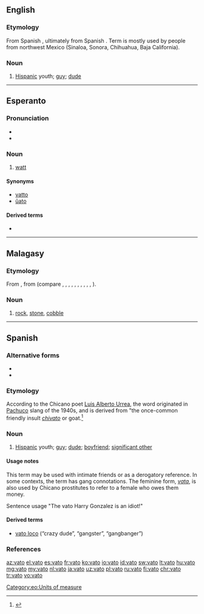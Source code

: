 ==English==

===Etymology===
From Spanish {{l|es|vato}}, ultimately from Spanish {{l|es|chivato}}. Term is mostly used by people from northwest Mexico (Sinaloa, Sonora, Chihuahua, Baja California).

===Noun===
{{en-noun}}

# {{lb|en|Chicano|slang}} [[Hispanic]] youth; [[guy]]; [[dude]]

----

==Esperanto==
{{wikipedia|lang=eo}}

===Pronunciation===
* {{IPA|/ˈvato/|lang=eo}}
* {{hyphenation|va|to|lang=eo}}

===Noun===
{{eo-head}}

# [[watt]]

====Synonyms====
* [[vatto]]
* [[ŭato]]

====Derived terms====
* {{l|eo|kilovato}}

[[Category:eo:Units of measure]]

----

==Malagasy==

===Etymology===
From {{etyl|poz-pro|mg}}, from {{etyl|map-pro|mg}} (compare {{cog|ceb|bato}}, {{cog|fj|vatu}}, {{cog|haw|haku}}, {{cog|hil|bato}}, {{cog|ilo|bato}}, {{cog|id|batu}}, {{cog|pam|batu}}, {{cog|ms|batu}}, {{cog|mi|whatu}}, {{cog|su|batu}}, {{cog|tl|bato}}).

===Noun===
{{head|mg|noun}}

# [[rock]], [[stone]], [[cobble]]

----

==Spanish==

===Alternative forms===
* {{l|es|bato}}
* {{l|es|jato}}

===Etymology===
According to the Chicano poet [[w:Luis Alberto Urrea|Luis Alberto Urrea]], the word originated in [[w:Pachuco|Pachuco]] slang of the 1940s, and is derived from "the once-common friendly insult ''[[chivato]]'' or goat.<ref>{{cite-book
|last=Urrea
|first=Luis Alberto
|authorlink=
|coauthors=José Galvez, photographer
|title=Vatos
|publisher=Cinco Puntos Press
|date=2000
|location=El Paso
|pages=
|url=
|doi=
|isbn=0-938317-52-0}}</ref>

===Noun===
{{es-noun|m|f=vata}}

# {{lb|es|Chicano|slang}} [[Hispanic]] youth; [[guy]]; [[dude]]; [[boyfriend]]; [[significant other]]

====Usage notes====
This term may be used with intimate friends or as a derogatory reference. In some contexts, the term has gang connotations. The feminine form, ''[[vata]]'', is also used by Chicano prostitutes to refer to a female who owes them money.

Sentence usage
"The vato Harry Gonzalez is an idiot!"

====Derived terms====
* [[vato loco]] (“crazy dude”, “gangster”, “gangbanger”)

===References===
<references />

[[az:vato]]
[[el:vato]]
[[es:vato]]
[[fr:vato]]
[[ko:vato]]
[[io:vato]]
[[id:vato]]
[[sw:vato]]
[[lt:vato]]
[[hu:vato]]
[[mg:vato]]
[[my:vato]]
[[nl:vato]]
[[ja:vato]]
[[uz:vato]]
[[pl:vato]]
[[ru:vato]]
[[fi:vato]]
[[chr:vato]]
[[tr:vato]]
[[vo:vato]]